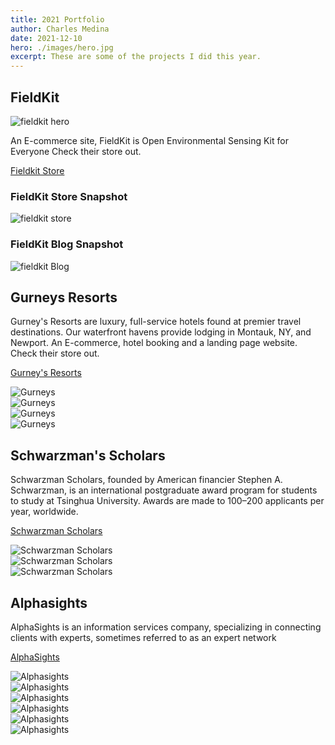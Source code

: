 ```yaml
---
title: 2021 Portfolio
author: Charles Medina
date: 2021-12-10
hero: ./images/hero.jpg
excerpt: These are some of the projects I did this year.
---
```


## FieldKit

<div className="Image__Small">
  <img
    src="./images/fk_hero.PNG"
    title="fieldkit hero"
    alt="fieldkit hero"
  />
</div>

An E-commerce site, FieldKit is Open Environmental Sensing Kit for Everyone
Check their store out.

[Fieldkit Store](https://www.fieldkit.org "Fieldkit's Homepage")

### FieldKit Store Snapshot
<div className="">
  <img
    src="./images/fk_store1.PNG"
    title="fieldkit store"
    alt="fieldkit store"
  />
</div>

### FieldKit Blog Snapshot

<div className="Image__Small">
  <img
    src="./images/fk_blog.PNG"
    title="fieldkit Blog"
    alt="fieldkit Blog"
  />
</div>




## Gurneys Resorts

Gurney's Resorts are luxury, full-service hotels found at premier travel destinations. Our waterfront havens provide lodging in Montauk, NY, and Newport.
An E-commerce, hotel booking and a landing page website.
Check their store out.

[Gurney's Resorts](https://www.gurneysresorts.com "Gurney's Homepage")

<div className="">
  <img
    src="./images/gurneys.jpg"
    title="Gurneys"
    alt="Gurneys"
  />
</div>

<div className="Image__Small">
  <img
    src="./images/gurneys2.jpg"
    title="Gurneys"
    alt="Gurneys"
  />
</div>

<div className="Image__Small">
  <img
    src="./images/gurneys3.jpg"
    title="Gurneys"
    alt="Gurneys"
  />
</div>

<div className="Image__Small">
  <img
    src="./images/gurneys4.jpg"
    title="Gurneys"
    alt="Gurneys"
  />
</div>


## Schwarzman's Scholars

Schwarzman Scholars, founded by American financier Stephen A. Schwarzman, is an international postgraduate award program for students to study at Tsinghua University. Awards are made to 100–200 applicants per year, worldwide.

[Schwarzman Scholars](https://www.schwarzmanscholars.org "Schwarzman's Homepage")

<div className="">
  <img
    src="./images/ss.jpg"
    title="Schwarzman Scholars"
    alt="Schwarzman Scholars"
  />
</div>

<div className="Image__Small">
  <img
    src="./images/ss1.jpg"
    title="Schwarzman Scholars"
    alt="Schwarzman Scholars"
  />
</div>

<div className="Image__Small">
  <img
    src="./images/ss2.jpg"
    title="Schwarzman Scholars"
    alt="Schwarzman Scholars"
  />
</div>



## Alphasights


AlphaSights is an information services company, specializing in connecting clients with experts, sometimes referred to as an expert network

[AlphaSights](https://www.alphasights.com/ "AlphaSight's Homepage")


<div className="">
  <img
    src="./images/as.jpg"
    title="Alphasights"
    alt="Alphasights"
  />
</div>

<div className="Image__Small">
  <img
    src="./images/as1.jpg"
    title="Alphasights"
    alt="Alphasights"
  />
</div>

<div className="Image__Small">
  <img
    src="./images/as2.jpg"
    title="Alphasights"
    alt="Alphasights"
  />
</div>


<div className="Image__Small">
  <img
    src="./images/as3.jpg"
    title="Alphasights"
    alt="Alphasights"
  />
</div>


<div className="Image__Small">
  <img
    src="./images/as4.jpg"
    title="Alphasights"
    alt="Alphasights"
  />
</div>


<div className="Image__Small">
  <img
    src="./images/as5.jpg"
    title="Alphasights"
    alt="Alphasights"
  />
</div>
